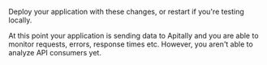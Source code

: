 Deploy your application with these changes, or restart if you're testing locally.

<Check>
  At this point your application is sending data to Apitally and you are
  able to monitor requests, errors, response times etc. However, you aren't able
  to analyze API consumers yet.
</Check>
